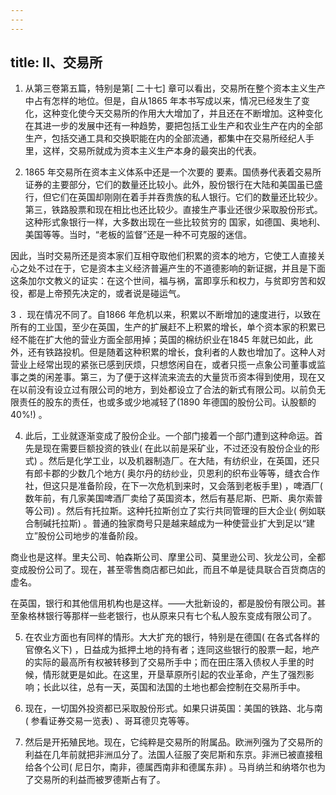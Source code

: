 ```yaml
---
---
---
```

title: II、交易所
---




1. 从第三卷第五篇，特别是第[ 二十七] 章可以看出，交易所在整个资本主义生产中占有怎样的地位。但是，自从1865 年本书写成以来，情况已经发生了变化，这种变化使今天交易所的作用大大增加了，并且还在不断增加。这种变化在其进一步的发展中还有一种趋势，要把包括工业生产和农业生产在内的全部生产，包括交通工具和交换职能在内的全部流通，都集中在交易所经纪人手里，这样，交易所就成为资本主义生产本身的最突出的代表。

2. 1865 年交易所在资本主义体系中还是一个次要的 要素。国债券代表着交易所证券的主要部分，它们的数量还比较小。此外，股份银行在大陆和美国虽已盛行，但它们在英国却刚刚在着手并吞贵族的私人银行。它们的数量还比较少。第三，铁路股票和现在相比也还比较少。直接生产事业还很少采取股份形式。这种形式象银行一样，大多数出现在一些比较贫穷的 国家，如德国、奥地利、美国等等。当时，“老板的监督”还是一种不可克服的迷信。

因此，当时交易所还是资本家们互相夺取他们积累的资本的地方，它使工人直接关心之处不过在于，它是资本主义经济普遍产生的不道德影响的新证据，并且是下面这条加尔文教义的证实：在这个世间，福与祸，富即享乐和权力，与贫即穷苦和奴役，都是上帝预先决定的，或者说是碰运气。

3 ．现在情况不同了。自1866 年危机以来，积累以不断增加的速度进行，以致在所有的工业国，至少在英国，生产的扩展赶不上积累的增长，单个资本家的积累已经不能在扩大他的营业方面全部用掉；英国的棉纺织业在1845 年就已如此，此外，还有铁路投机。但是随着这种积累的增长，食利者的人数也增加了。这种人对营业上经常出现的紧张已感到厌烦，只想悠闲自在，或者只揽一点象公司董事或监事之类的闲差事。第三，为了便于这样流来流去的大量货币资本得到使用，现在又在以前没有设立过有限公司的地方，到处都设立了合法的新式有限公司。以前负无限责任的股东的责任，也或多或少地减轻了(1890 年德国的股份公司。认股额的40%!) 。

4. 此后，工业就逐渐变成了股份企业。一个部门接着一个部门遭到这种命运。首先是现在需要巨额投资的铁业( 在此以前是采矿业，不过还没有股份企业的形式) 。然后是化学工业，以及机器制造厂。在大陆，有纺织业，在英国，还只有郎卡郡的少数几个地方( 奥尔丹的纺纱业，贝恩利的织布业等等，缝衣合作社，但这只是准备阶段，在下一次危机到来时，又会落到老板手里) ，啤酒厂( 数年前，有几家美国啤酒厂卖给了英国资本，然后有基尼斯、巴斯、奥尔索普等公司) 。然后有托拉斯。这种托拉斯创立了实行共同管理的巨大企业( 例如联合制碱托拉斯) 。普通的独家商号只是越来越成为一种使营业扩大到足以“建立”股份公司地步的准备阶段。

商业也是这样。里夫公司、帕森斯公司、摩里公司、莫里逊公司、狄龙公司，全都变成股份公司了。现在，甚至零售商店都已如此，而且不单是徒具联合百货商店的虚名。

在英国，银行和其他信用机构也是这样。——大批新设的，都是股份有限公司。甚至象格林银行等那样一些老银行，也从原来只有七个私人股东变成有限公司了。

5. 在农业方面也有同样的情形。大大扩充的银行，特别是在德国( 在各式各样的官僚名义下) ，日益成为抵押土地的持有者；连同这些银行的股票一起，地产的实际的最高所有权被转移到了交易所手中；而在田庄落入债权人手里的时候，情形就更是如此。在这里，开垦草原所引起的农业革命，产生了强烈影响；长此以往，总有一天，英国和法国的土地也都会控制在交易所手中。

6. 现在，一切国外投资都已采取股份形式。如果只讲英国：美国的铁路、北与南( 参看证券交易一览表) 、哥耳德贝克等等。

7. 然后是开拓殖民地。现在，它纯粹是交易所的附属品。欧洲列强为了交易所的利益在几年前就把非洲瓜分了。法国人征服了突尼斯和东京。非洲已被直接租给各个公司( 尼日尔，南非，德属西南非和德属东非) 。马肖纳兰和纳塔尔也为了交易所的利益而被罗德斯占有了。